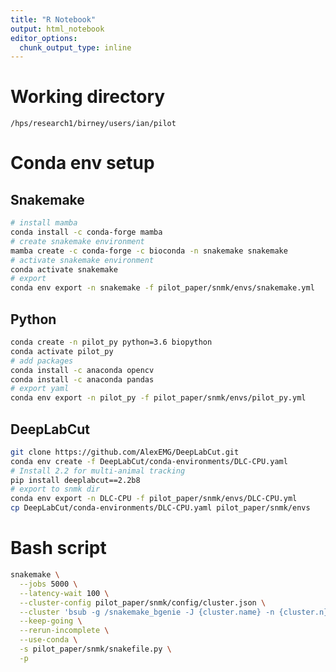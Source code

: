 ```yaml
---
title: "R Notebook"
output: html_notebook
editor_options: 
  chunk_output_type: inline
---
```


# Working directory

`/hps/research1/birney/users/ian/pilot`

# Conda env setup

## Snakemake

```bash
# install mamba
conda install -c conda-forge mamba
# create snakemake environment
mamba create -c conda-forge -c bioconda -n snakemake snakemake
# activate snakemake environment
conda activate snakemake
# export
conda env export -n snakemake -f pilot_paper/snmk/envs/snakemake.yml
```

## Python

```bash
conda create -n pilot_py python=3.6 biopython
conda activate pilot_py
# add packages
conda install -c anaconda opencv
conda install -c anaconda pandas
# export yaml
conda env export -n pilot_py -f pilot_paper/snmk/envs/pilot_py.yml
```

## DeepLabCut

```bash
git clone https://github.com/AlexEMG/DeepLabCut.git
conda env create -f DeepLabCut/conda-environments/DLC-CPU.yaml
# Install 2.2 for multi-animal tracking
pip install deeplabcut==2.2b8
# export to snmk dir
conda env export -n DLC-CPU -f pilot_paper/snmk/envs/DLC-CPU.yml
cp DeepLabCut/conda-environments/DLC-CPU.yaml pilot_paper/snmk/envs
```

# Bash script

```bash
snakemake \
  --jobs 5000 \
  --latency-wait 100 \
  --cluster-config pilot_paper/snmk/config/cluster.json \
  --cluster 'bsub -g /snakemake_bgenie -J {cluster.name} -n {cluster.n} -M {cluster.memory} -o {cluster.output} -e {cluster.error}' \
  --keep-going \
  --rerun-incomplete \
  --use-conda \
  -s pilot_paper/snmk/snakefile.py \
  -p
  

```

